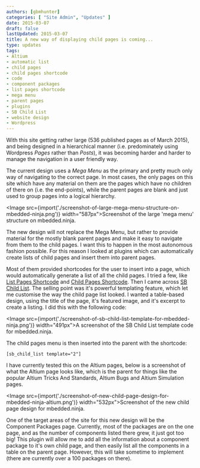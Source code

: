 ```yaml
---
authors: [gbmhunter]
categories: [ "Site Admin", "Updates" ]
date: 2015-03-07
draft: false
lastUpdated: 2015-03-07
title: A new way of displaying child pages is coming...
type: updates
tags:
- Altium
- automatic list
- child pages
- child pages shortcode
- code
- component packages
- list pages shortcode
- mega menu
- parent pages
- plugins
- SB Child List
- website design
- Wordpress
---
```



With this site getting rather large (536 published pages as of March 2015), and being designed in a hierarchical manner (i.e. predominately using Wordpress _Pages_ rather than _Posts_), it was becoming harder and harder to manage the navigation in a user friendly way.

The current design uses a _Mega Menu_ as the primary and pretty much only way of navigating to the correct page. In most cases, the only pages on this site which have any material on them are the pages which have no children of there on (i.e. the end-points), while the parent pages are blank and just used to group pages into a logical hierarchy. 

<Image src={import('./screenshot-of-large-mega-menu-structure-on-mbedded-ninja.png')} width="587px">Screenshot of the large 'mega menu' structure on mbedded.ninja.</Image>

The new design will not replace the Mega Menu, but rather to provide material for the mostly blank parent pages and make it easy to navigate from them to the child pages. I want this to happen in the most autonomous fashion possible. For this reason I looked at plugins which can automatically create lists of child pages and insert them into parent pages.

Most of them provided shortcodes for the user to insert into a page, which would automatically generate a list of all the child pages. I tried a few, like [List Pages Shortcode](https://wordpress.org/plugins/list-pages-shortcode/) and [Child Pages Shortcode](https://wordpress.org/plugins/child-pages-shortcode/). Then I came across [SB Child List](https://wordpress.org/plugins/sb-child-list/). The selling point was it's powerful templating feature, which let me customise the way the child page list looked. I wanted a table-based design, using the title of the page, it's featured image, and it's excerpt to create a listing. I did this with the following code:

<Image src={import('./screenshot-of-sb-child-list-template-for-mbedded-ninja.png')} width="491px">A screenshot of the SB Child List template code for mbedded.ninja.</Image>

The child pages menu is then inserted into the parent with the shortcode:

```text
[sb_child_list template="2"]
```

I have currently tested this on the Altium pages, below is a screenshot of what the Altium page looks like, which is the parent for things like the popular Altium Tricks And Standards, Altium Bugs and Altium Simulation pages.

<Image src={import('./screenshot-of-new-child-page-design-for-mbedded-ninja-altium.png')} width="532px">Screenshot of the new child page design for mbedded.ninja.</Image>

One of the target areas of the site for this new design will be the Component Packages page. Currently, most of the packages are on the one page, and as the number of components listed there grew, it just got too big! This plugin will allow me to add all the information about a component package to it's own child page, and then easily list all the components in a table on the parent page. However, this will take sometime to implement (there are currently over a 100 packages on there).
